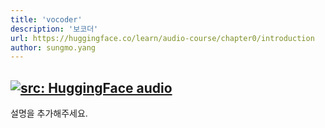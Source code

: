 ```yaml
---
title: 'vocoder'
description: '보코더'
url: https://huggingface.co/learn/audio-course/chapter0/introduction
author: sungmo.yang
---
```

<a href="https://huggingface.co/learn/audio-course/chapter0/introduction" target="_blank"><img   loading="lazy" alt="src: HuggingFace audio" src="https://img.shields.io/badge/문서-Huggingface_Audio-blue" ></a>
---
설명을 추가해주세요.
